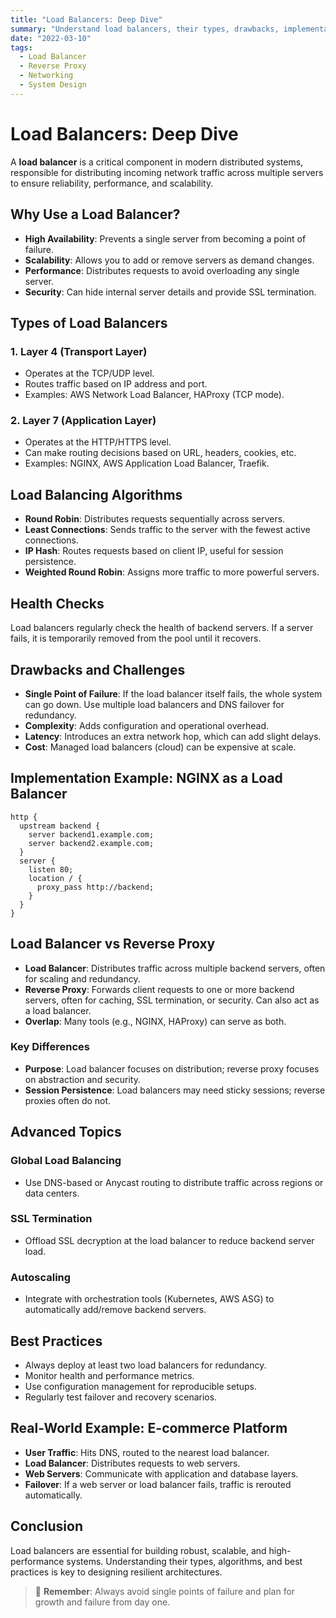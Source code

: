 ```yaml
---
title: "Load Balancers: Deep Dive"
summary: "Understand load balancers, their types, drawbacks, implementation, and how they differ from reverse proxies."
date: "2022-03-10"
tags:
  - Load Balancer
  - Reverse Proxy
  - Networking
  - System Design
---
```


# Load Balancers: Deep Dive

A **load balancer** is a critical component in modern distributed systems, responsible for distributing incoming network traffic across multiple servers to ensure reliability, performance, and scalability.

## Why Use a Load Balancer?

- **High Availability**: Prevents a single server from becoming a point of failure.
- **Scalability**: Allows you to add or remove servers as demand changes.
- **Performance**: Distributes requests to avoid overloading any single server.
- **Security**: Can hide internal server details and provide SSL termination.

## Types of Load Balancers

### 1. Layer 4 (Transport Layer)
- Operates at the TCP/UDP level.
- Routes traffic based on IP address and port.
- Examples: AWS Network Load Balancer, HAProxy (TCP mode).

### 2. Layer 7 (Application Layer)
- Operates at the HTTP/HTTPS level.
- Can make routing decisions based on URL, headers, cookies, etc.
- Examples: NGINX, AWS Application Load Balancer, Traefik.

## Load Balancing Algorithms

- **Round Robin**: Distributes requests sequentially across servers.
- **Least Connections**: Sends traffic to the server with the fewest active connections.
- **IP Hash**: Routes requests based on client IP, useful for session persistence.
- **Weighted Round Robin**: Assigns more traffic to more powerful servers.

## Health Checks

Load balancers regularly check the health of backend servers. If a server fails, it is temporarily removed from the pool until it recovers.

## Drawbacks and Challenges

- **Single Point of Failure**: If the load balancer itself fails, the whole system can go down. Use multiple load balancers and DNS failover for redundancy.
- **Complexity**: Adds configuration and operational overhead.
- **Latency**: Introduces an extra network hop, which can add slight delays.
- **Cost**: Managed load balancers (cloud) can be expensive at scale.

## Implementation Example: NGINX as a Load Balancer

```nginx
http {
  upstream backend {
    server backend1.example.com;
    server backend2.example.com;
  }
  server {
    listen 80;
    location / {
      proxy_pass http://backend;
    }
  }
}
```

## Load Balancer vs Reverse Proxy

- **Load Balancer**: Distributes traffic across multiple backend servers, often for scaling and redundancy.
- **Reverse Proxy**: Forwards client requests to one or more backend servers, often for caching, SSL termination, or security. Can also act as a load balancer.
- **Overlap**: Many tools (e.g., NGINX, HAProxy) can serve as both.

### Key Differences
- **Purpose**: Load balancer focuses on distribution; reverse proxy focuses on abstraction and security.
- **Session Persistence**: Load balancers may need sticky sessions; reverse proxies often do not.

## Advanced Topics

### Global Load Balancing
- Use DNS-based or Anycast routing to distribute traffic across regions or data centers.

### SSL Termination
- Offload SSL decryption at the load balancer to reduce backend server load.

### Autoscaling
- Integrate with orchestration tools (Kubernetes, AWS ASG) to automatically add/remove backend servers.

## Best Practices

- Always deploy at least two load balancers for redundancy.
- Monitor health and performance metrics.
- Use configuration management for reproducible setups.
- Regularly test failover and recovery scenarios.

## Real-World Example: E-commerce Platform

- **User Traffic**: Hits DNS, routed to the nearest load balancer.
- **Load Balancer**: Distributes requests to web servers.
- **Web Servers**: Communicate with application and database layers.
- **Failover**: If a web server or load balancer fails, traffic is rerouted automatically.

## Conclusion

Load balancers are essential for building robust, scalable, and high-performance systems. Understanding their types, algorithms, and best practices is key to designing resilient architectures.

> 🧠 **Remember**: Always avoid single points of failure and plan for growth and failure from day one.
